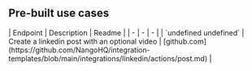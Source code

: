 
## Pre-built use cases

<AccordionGroup>


<Accordion title="Others">
| Endpoint | Description | Readme |
| - | - | - |
| `undefined undefined` | Create a linkedin post with an optional video | [github.com](https://github.com/NangoHQ/integration-templates/blob/main/integrations/linkedin/actions/post.md) |
</Accordion>

</AccordionGroup>
